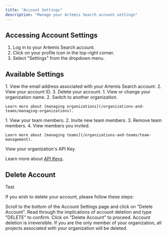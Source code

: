 ```yaml
---
title: "Account Settings"
description: "Manage your Artemis Search account settings"
---
```



## Accessing Account Settings

1. Log in to your Artemis Search account.
2. Click on your profile icon in the top-right corner.
3. Select "Settings" from the dropdown menu.

## Available Settings

<AccordionGroup>
  <Accordion title="Account">
    1. View the email address associated with your Artemis Search account.
    2. View your account ID.
    3. Delete your account.
  </Accordion>

  <Accordion title="Organization">
    1. View or change your organization name.
    2. Switch to another organization.

    Learn more about [managing organizations](/organizations-and-teams/managing-organizations).
  </Accordion> 

  <Accordion title="Team">
    1. View your team members.
    2. Invite new team members.
    3. Remove team members.
    4. View members you invited.

    Learn more about [managing teams](/organizations-and-teams/team-management).
  </Accordion>

  <Accordion title="Secrets">
  View your organization's API Key.

  Learn more about [API Keys](/settings/api-keys).
  </Accordion> 
 </AccordionGroup> 


## Delete Account
Test

If you wish to delete your account, please follow these steps:

<Steps>
  <Step title="Navigate to Account Deletion">
    Scroll to the bottom of the Account Settings page and click on "Delete Account".
  </Step>
  <Step title="Confirm Deletion">
    Read through the implications of account deletion and type "DELETE" to confirm.
  </Step>
  <Step title="Delete Account">
    Click on "Delete Account" to proceed.
  </Step>
</Steps>

<Warning>
  Account deletion is irreversible. If you are the only member of your organization, all projects associated with your organization will be deleted.
</Warning>